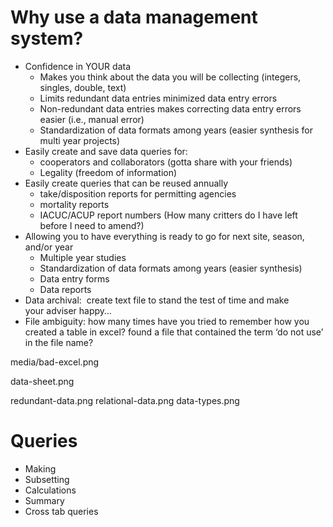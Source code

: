 

# Why use a data management system?

* Confidence in YOUR data
    * Makes you think about the data you will be collecting (integers, singles, double, text)
    * Limits redundant data entries minimized data entry errors
    * Non-redundant data entries makes correcting data entry errors easier (i.e., manual error)
    * Standardization of data formats among years (easier synthesis for multi year projects)
* Easily create and save data queries for:
    * cooperators and collaborators (gotta share with your friends)
    * Legality (freedom of information)
* Easily create queries that can be reused annually
    * take/disposition reports for permitting agencies
    * mortality reports
    * IACUC/ACUP report numbers (How many critters do I have left before I need to amend?)
* Allowing you to have everything is ready to go for next site, season, and/or year
    * Multiple year studies
    * Standardization of data formats among years (easier synthesis)
    * Data entry forms
    * Data reports
* Data archival:  create text file to stand the test of time and make your adviser happy...
* File ambiguity: how many times have you tried to remember how you created a table in excel? found a file that contained the term 'do not use' in the file name?


media/bad-excel.png

data-sheet.png

redundant-data.png
relational-data.png
data-types.png


# Queries

* Making
* Subsetting
* Calculations
* Summary
* Cross tab queries

